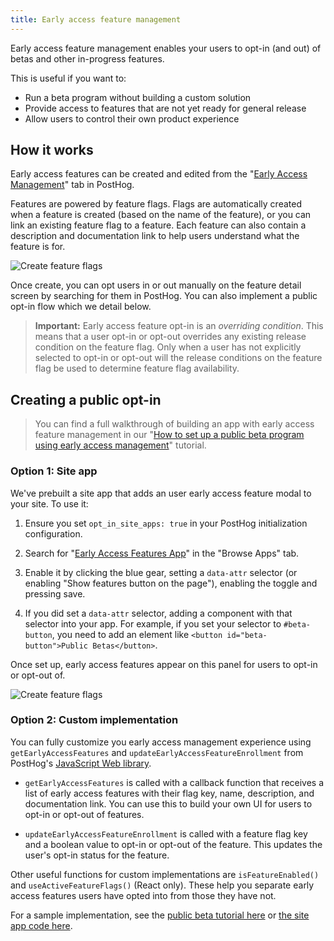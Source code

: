 ```yaml
---
title: Early access feature management
---
```


Early access feature management enables your users to opt-in (and out) of betas and other in-progress features. 

This is useful if you want to:
- Run a beta program without building a custom solution
- Provide access to features that are not yet ready for general release
- Allow users to control their own product experience

## How it works

Early access features can be created and edited from the "[Early Access Management](https://app.posthog.com/early_access_features)" tab in PostHog.

Features are powered by feature flags. Flags are automatically created when a feature is created (based on the name of the feature), or you can link an existing feature flag to a feature. Each feature can also contain a description and documentation link to help users understand what the feature is for.

![Create feature flags](../../images/features/feature-flags/create-feature-release.png)

Once create, you can opt users in or out manually on the feature detail screen by searching for them in PostHog. You can also implement a public opt-in flow which we detail below.

> **Important:** Early access feature opt-in is an *overriding condition*. This means that a user opt-in or opt-out overrides any existing release condition on the feature flag. Only when a user has not explicitly selected to opt-in or opt-out will the release conditions on the feature flag be used to determine feature flag availability.

## Creating a public opt-in

> You can find a full walkthrough of building an app with early access feature management in our "[How to set up a public beta program using early access management](/tutorials/public-beta-program)" tutorial.

### Option 1: Site app

We've prebuilt a site app that adds an user early access feature modal to your site. To use it:

1. Ensure you set `opt_in_site_apps: true` in your PostHog initialization configuration.

2. Search for "[Early Access Features App](https://app.posthog.com/project/apps?name=Early%20Access)" in the "Browse Apps" tab.

3. Enable it by clicking the blue gear, setting a `data-attr` selector (or enabling "Show features button on the page"), enabling the toggle and pressing save.

4. If you did set a `data-attr` selector, adding a component with that selector into your app. For example, if you set your selector to `#beta-button`, you need to add an element like `<button id="beta-button">Public Betas</button>`.

Once set up, early access features appear on this panel for users to opt-in or opt-out of.

![Create feature flags](../../images/features/feature-flags/early-access-feature-demo.png)

### Option 2: Custom implementation

You can fully customize you early access management experience using `getEarlyAccessFeatures` and `updateEarlyAccessFeatureEnrollment` from PostHog's [JavaScript Web library](/docs/libraries/js#early-access-feature-management).

- `getEarlyAccessFeatures` is called with a callback function that receives a list of early access features with their flag key, name, description, and documentation link. You can use this to build your own UI for users to opt-in or opt-out of features.

- `updateEarlyAccessFeatureEnrollment` is called with a feature flag key and a boolean value to opt-in or opt-out of the feature. This updates the user's opt-in status for the feature.

Other useful functions for custom implementations are `isFeatureEnabled()` and `useActiveFeatureFlags()` (React only). These help you separate early access features users have opted into from those they have not.

For a sample implementation, see the [public beta tutorial here](/tutorials/public-beta-program#creating-a-beta-opt-in-page) or [the site app code here](https://github.com/PostHog/early-access-features-app/blob/main/site.ts).
